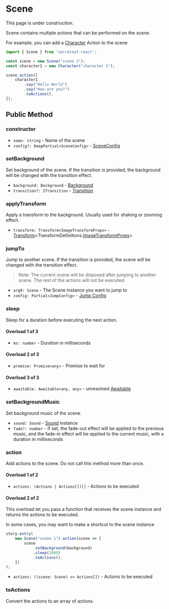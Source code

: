 
# Scene

<Callout type="warning" emoji="⚠️">
    This page is under construction.
</Callout>

Scene contains multiple actions that can be performed on the scene. 

For example, you can add a [Character](./character) Action to the scene

```ts
import { Scene } from 'narraleaf-react';

const scene = new Scene("scene 1");
const character1 = new Character("character 1");

scene.action([
    character1
        .say("Hello World")
        .say("How are you?")
        .toActions(),
]);
```

## Public Method

### constructor

- `name: string` - Name of the scene
- `config?: DeepPartial<SceneConfig>` - [SceneConfig](../types/SceneConfig)

### setBackground

Set background of the scene. If the transition is provided, the background will be changed with the transition effect.

- `background: Background` - [Background](../types/Background)
- `transition?: ITransition` - [Transition](../types/ITransition)

### applyTransform

Apply a transform to the background. Usually used for shaking or zooming effect.

- `transform: Transform<ImageTransformProps>` - [Transform](../animation/transform)\<TransformDefinitions.[ImageTransformProps](../types/ImageTransformProps)\>

### jumpTo

Jump to another scene. If the transition is provided, the scene will be changed with the transition effect.

> Note: The current scene will be disposed after jumping to another scene. The rest of the actions will not be executed.

- `arg0: Scene` - The Scene instance you want to jump to
- `config: Partial<JumpConfig>` - [Jump Config](../types/JumpConfig)

### sleep

Sleep for a duration before executing the next action.

#### Overload 1 of 3

- `ms: number` - Duration in milliseconds

#### Overload 2 of 3

- `promise: Promise<any>` - Promise to wait for

#### Overload 3 of 3

- `awaitable: Awaitable<any, any>` - unresolved [Awaitable](../types/Awaitable)

### setBackgroundMusic

Set background music of the scene.

- `sound: Sound` - [Sound](./sound) instance
- `fade?: number` - If set, the fade-out effect will be applied to the previous music, and the fade-in effect will be applied to the current music, with a duration in milliseconds

### action

Add actions to the scene. Do not call this method more than once.

#### Overload 1 of 2

- `actions: (Actions | Actions[])[]` - Actions to be executed

#### Overload 2 of 2

This overload let you pass a function that receives the scene instance and returns the actions to be executed.

In some cases, you may want to make a shortcut to the scene instance

```ts
story.entry(
    new Scene("scene 1").action(scene => [
        scene
            .setBackground(background)
            .sleep(1000)
            .toActions(),
    ])
);
```

- `actions: ((scene: Scene) => Actions[])` - Actions to be executed

### toActions

Convert the actions to an array of actions.



